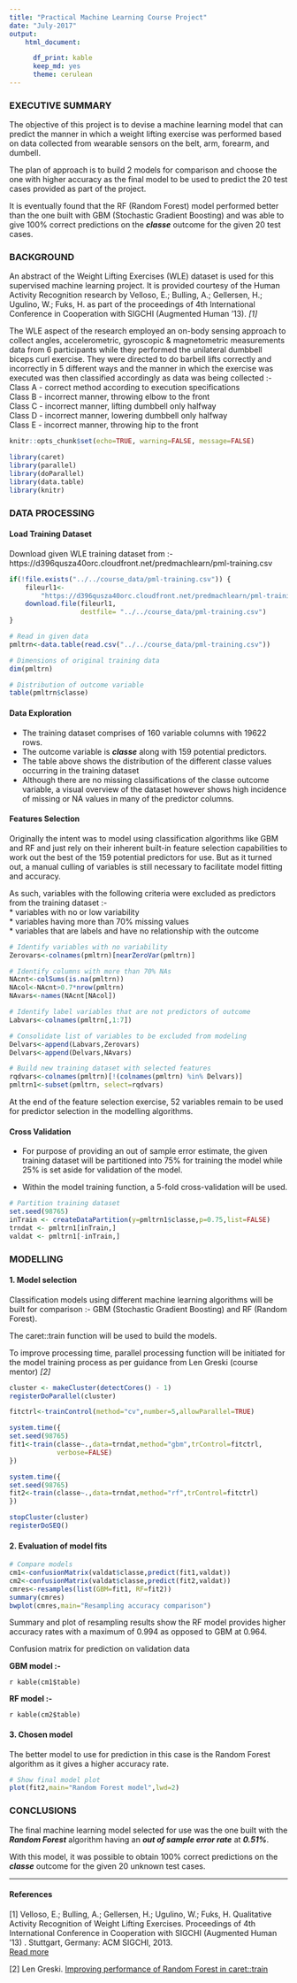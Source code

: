 ```yaml
---
title: "Practical Machine Learning Course Project"
date: "July-2017"
output: 
    html_document:

      df_print: kable
      keep_md: yes
      theme: cerulean
---
```

### EXECUTIVE SUMMARY
The objective of this project is to devise a machine learning model that can predict the manner in which a weight lifting exercise was performed based on data collected from wearable sensors on the belt, arm, forearm, and dumbell.  

The plan of approach is to build 2 models for comparison and choose the one with higher accuracy as the final model to be used to predict the 20 test cases provided as part of the project.

It is eventually found that the RF (Random Forest) model performed better than the one built with GBM (Stochastic Gradient Boosting) and was able to give 100% correct predictions on the __*classe*__ outcome for the given 20 test cases.  


### BACKGROUND
An abstract of the Weight Lifting Exercises (WLE) dataset is used for this supervised machine learning project. It is provided courtesy of the Human Activity Recognition research by Velloso, E.; Bulling, A.; Gellersen, H.; Ugulino, W.; Fuks, H. as part of the proceedings of 4th International Conference in Cooperation with SIGCHI (Augmented Human '13). *[1]*

The WLE aspect of the research employed an on-body sensing approach to collect angles, accelerometric, gyroscopic & magnetometric measurements data from 6 participants while they performed the unilateral dumbbell biceps curl exercise. They were directed to do barbell lifts correctly and incorrectly in 5 different ways and the manner in which the exercise was executed was then classified accordingly as data was being collected :-  
Class A - correct method according to execution specifications  
Class B - incorrect manner, throwing elbow to the front  
Class C - incorrect manner, lifting dumbbell only halfway  
Class D - incorrect manner, lowering dumbbell only halfway  
Class E - incorrect manner, throwing hip to the front  

```r
knitr::opts_chunk$set(echo=TRUE, warning=FALSE, message=FALSE)

library(caret)
library(parallel)
library(doParallel)
library(data.table)
library(knitr)

```

### DATA PROCESSING
#### Load Training Dataset

Download given WLE training dataset from :-  
https://d396qusza40orc.cloudfront.net/predmachlearn/pml-training.csv  

```r
if(!file.exists("../../course_data/pml-training.csv")) {
    fileurl1<-
        "https://d396qusza40orc.cloudfront.net/predmachlearn/pml-training.csv"
    download.file(fileurl1, 
                  destfile= "../../course_data/pml-training.csv")
}

# Read in given data
pmltrn<-data.table(read.csv("../../course_data/pml-training.csv"))

# Dimensions of original training data 
dim(pmltrn)

# Distribution of outcome variable
table(pmltrn$classe)

```

#### Data Exploration
* The training dataset comprises of 160 variable columns with 19622 rows. 
* The outcome variable is __*classe*__ along with 159 potential predictors.  
* The table above shows the distribution of the different classe values occurring in the training dataset
* Although there are no missing classifications of the classe outcome variable, a visual overview of the dataset however shows high incidence of missing or NA values in many of the predictor columns.  
  

#### Features Selection
Originally the intent was to model using classification algorithms like GBM and RF and just rely on their inherent built-in feature selection capabilities to work out the best of the 159 potential predictors for use. But as it turned out, a manual culling of variables is still necessary to facilitate model fitting and accuracy.   

As such, variables with the following criteria were excluded as predictors from the training dataset :-  
*  variables with no or low variability  
*  variables having more than 70% missing values  
*  variables that are labels and have no relationship with the outcome


```r

# Identify variables with no variability
Zerovars<-colnames(pmltrn)[nearZeroVar(pmltrn)]

# Identify columns with more than 70% NAs 
NAcnt<-colSums(is.na(pmltrn))
NAcol<-NAcnt>0.7*nrow(pmltrn)
NAvars<-names(NAcnt[NAcol])

# Identify label variables that are not predictors of outcome
Labvars<-colnames(pmltrn[,1:7])

# Consolidate list of variables to be excluded from modeling
Delvars<-append(Labvars,Zerovars)
Delvars<-append(Delvars,NAvars)

# Build new training dataset with selected features
rqdvars<-colnames(pmltrn)[!(colnames(pmltrn) %in% Delvars)]
pmltrn1<-subset(pmltrn, select=rqdvars)

```

At the end of the feature selection exercise, 52 variables remain to be used for predictor selection in the modelling algorithms. 


#### Cross Validation
* For purpose of providing an out of sample error estimate, the given training dataset will be partitioned into 75% for training the model while 25% is set aside for validation of the model.  

* Within the model training function, a 5-fold cross-validation will be used. 

```r
# Partition training dataset
set.seed(98765)
inTrain <- createDataPartition(y=pmltrn1$classe,p=0.75,list=FALSE)
trndat <- pmltrn1[inTrain,]
valdat <- pmltrn1[-inTrain,]

```

### MODELLING

#### 1. Model selection
Classification models using different machine learning algorithms will be built for comparison :- GBM (Stochastic Gradient Boosting) and RF (Random Forest).  

The caret::train function will be used to build the models.  

To improve processing time, parallel processing function will be initiated for the model training process as per guidance from Len Greski (course mentor) *[2]* 

```r
cluster <- makeCluster(detectCores() - 1)
registerDoParallel(cluster)

fitctrl<-trainControl(method="cv",number=5,allowParallel=TRUE)

system.time({
set.seed(98765)
fit1<-train(classe~.,data=trndat,method="gbm",trControl=fitctrl,
            verbose=FALSE)
})

system.time({
set.seed(98765)
fit2<-train(classe~.,data=trndat,method="rf",trControl=fitctrl)
})

stopCluster(cluster)
registerDoSEQ()

```

#### 2. Evaluation of model fits

```r

# Compare models
cm1<-confusionMatrix(valdat$classe,predict(fit1,valdat))
cm2<-confusionMatrix(valdat$classe,predict(fit2,valdat))
cmres<-resamples(list(GBM=fit1, RF=fit2))
summary(cmres)
bwplot(cmres,main="Resampling accuracy comparison")

```

Summary and plot of resampling results show the RF model provides higher accuracy rates with a maximum of 0.994 as opposed to GBM at 0.964.

Confusion matrix for prediction on validation data

**GBM model :-**  

`r kable(cm1$table)`  

**RF model :-**  

`r kable(cm2$table)`  


#### 3. Chosen model
The better model to use for prediction in this case is the Random Forest algorithm as it gives a higher accuracy rate.  

```r

# Show final model plot
plot(fit2,main="Random Forest model",lwd=2)

```

### CONCLUSIONS
The final machine learning model selected for use was the one built with the __*Random Forest*__ algorithm having an __*out of sample error rate*__ at __*0.51%*__.  

With this model, it was possible to obtain 100% correct predictions on the __*classe*__ outcome for the given 20 unknown test cases.  
    
    
    
_____   
#### References
[1]  Velloso, E.; Bulling, A.; Gellersen, H.; Ugulino, W.; Fuks, H. Qualitative Activity Recognition of Weight Lifting Exercises. Proceedings of 4th International Conference in Cooperation with SIGCHI (Augmented Human '13) . Stuttgart, Germany: ACM SIGCHI, 2013.  
[Read more](http://groupware.les.inf.puc-rio.br/har#weight_lifting_exercises#ixzz4nAOT0hYy)

[2]  Len Greski. [Improving performance of Random Forest in caret::train](https://github.com/lgreski/datasciencectacontent/blob/master/markdown/pml-randomForestPerformance.md)